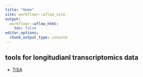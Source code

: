 ```yaml
---
title: "Home"
site: workflowr::wflow_site
output:
  workflowr::wflow_html:
    toc: false
editor_options:
  chunk_output_type: console
---
```



## tools for longitudianl transcriptomics data

* [TiSA](TiSA.html) 